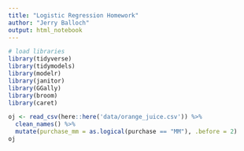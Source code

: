 ```yaml
---
title: "Logistic Regression Homework"
author: "Jerry Balloch"
output: html_notebook
---
```


```r
# load libraries
library(tidyverse)
library(tidymodels)
library(modelr)
library(janitor)
library(GGally)
library(broom)
library(caret)

```

```r
oj <- read_csv(here::here('data/orange_juice.csv')) %>% 
  clean_names() %>% 
  mutate(purchase_mm = as.logical(purchase == "MM"), .before = 2)
oj
```

